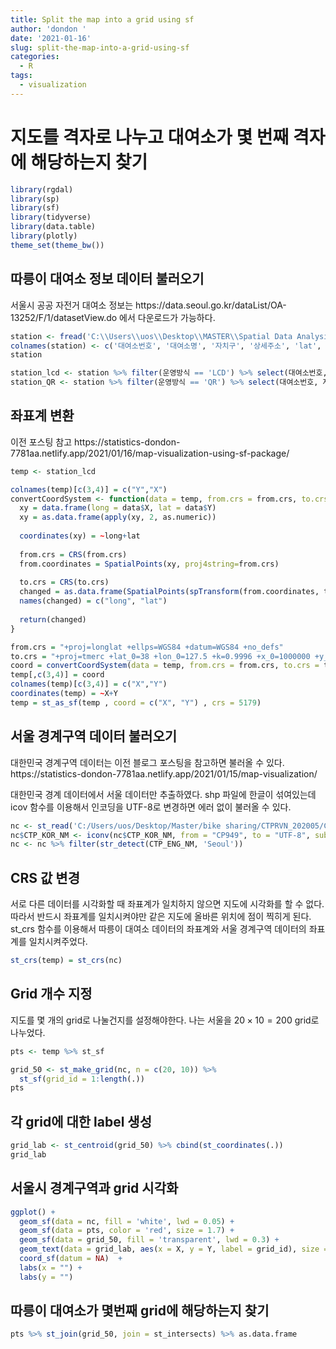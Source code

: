 ```yaml
---
title: Split the map into a grid using sf
author: 'dondon '
date: '2021-01-16'
slug: split-the-map-into-a-grid-using-sf
categories:
  - R
tags:
  - visualization
---
```


# 지도를 격자로 나누고 대여소가 몇 번째 격자에 해당하는지 찾기


```r
library(rgdal)
library(sp)
library(sf)
library(tidyverse)
library(data.table)
library(plotly)
theme_set(theme_bw())
```


## 따릉이 대여소 정보 데이터 불러오기 
서울시 공공 자전거 대여소 정보는 https://data.seoul.go.kr/dataList/OA-13252/F/1/datasetView.do 에서 다운로드가 가능하다.


```r
station <- fread('C:\\Users\\uos\\Desktop\\MASTER\\Spatial Data Analysis\\공공자전거 대여소 정보.csv')
colnames(station) <- c('대여소번호', '대여소명', '자치구', '상세주소', 'lat', 'long', '설치시기', 'LCD거치대수', 'QR거치대수', '운영방식')
station
```

```r
station_lcd <- station %>% filter(운영방식 == 'LCD') %>% select(대여소번호, 자치구, lat, long)
station_QR <- station %>% filter(운영방식 == 'QR') %>% select(대여소번호, 자치구, lat, long)
```


## 좌표계 변환  

이전 포스팅 참고 https://statistics-dondon-7781aa.netlify.app/2021/01/16/map-visualization-using-sf-package/


```r
temp <- station_lcd

colnames(temp)[c(3,4)] = c("Y","X")
convertCoordSystem <- function(data = temp, from.crs = from.crs, to.crs = to.crs){
  xy = data.frame(long = data$X, lat = data$Y)
  xy = as.data.frame(apply(xy, 2, as.numeric))
  
  coordinates(xy) = ~long+lat
  
  from.crs = CRS(from.crs)
  from.coordinates = SpatialPoints(xy, proj4string=from.crs)
  
  to.crs = CRS(to.crs)
  changed = as.data.frame(SpatialPoints(spTransform(from.coordinates, to.crs)))
  names(changed) = c("long", "lat")
  
  return(changed)
}

from.crs = "+proj=longlat +ellps=WGS84 +datum=WGS84 +no_defs"
to.crs = "+proj=tmerc +lat_0=38 +lon_0=127.5 +k=0.9996 +x_0=1000000 +y_0=2000000 +ellps=GRS80 +units=m +no_defs"
coord = convertCoordSystem(data = temp, from.crs = from.crs, to.crs = to.crs)
temp[,c(3,4)] = coord 
colnames(temp)[c(3,4)] = c("X","Y")
coordinates(temp) = ~X+Y
temp = st_as_sf(temp , coord = c("X", "Y") , crs = 5179)
```




## 서울 경계구역 데이터 불러오기 

대한민국 경계구역 데이터는 이전 블로그 포스팅을 참고하면 불러올 수 있다.  https://statistics-dondon-7781aa.netlify.app/2021/01/15/map-visualization/ \

대한민국 경계 데이터에서 서울 데이터만 추출하였다. shp 파일에 한글이 섞여있는데 icov 함수를 이용해서 인코딩을 UTF-8로 변경하면 에러 없이 불러올 수 있다. 

```r
nc <- st_read('C:/Users/uos/Desktop/Master/bike sharing/CTPRVN_202005/CTPRVN.shp') %>% st_transform()
nc$CTP_KOR_NM <- iconv(nc$CTP_KOR_NM, from = "CP949", to = "UTF-8", sub = NA, mark = TRUE, toRaw = FALSE)
nc <- nc %>% filter(str_detect(CTP_ENG_NM, 'Seoul'))
```

## CRS 값 변경 

서로 다른 데이터를 시각화할 때 좌표계가 일치하지 않으면 지도에 시각화를 할 수 없다. 따라서 반드시 좌표계를 일치시켜야만 같은 지도에 올바른 위치에 점이 찍히게 된다. st_crs 함수를 이용해서 따릉이 대여소 데이터의 좌표계와 서울 경계구역 데이터의 좌표계를 일치시켜주었다. 

```r
st_crs(temp) = st_crs(nc)

```


## Grid 개수 지정 

지도를 몇 개의 grid로 나눌건지를 설정해야한다. 나는 서울을 $20 \times 10 = 200$ grid로 나누었다. 

```r
pts <- temp %>% st_sf

grid_50 <- st_make_grid(nc, n = c(20, 10)) %>% 
  st_sf(grid_id = 1:length(.))
pts
```

## 각 grid에 대한 label 생성

```r
grid_lab <- st_centroid(grid_50) %>% cbind(st_coordinates(.))
grid_lab
```


## 서울시 경계구역과 grid 시각화 

```r
ggplot() +
  geom_sf(data = nc, fill = 'white', lwd = 0.05) +
  geom_sf(data = pts, color = 'red', size = 1.7) + 
  geom_sf(data = grid_50, fill = 'transparent', lwd = 0.3) +
  geom_text(data = grid_lab, aes(x = X, y = Y, label = grid_id), size = 2) +
  coord_sf(datum = NA)  +
  labs(x = "") +
  labs(y = "")
```


## 따릉이 대여소가 몇번째 grid에 해당하는지 찾기 

```r
pts %>% st_join(grid_50, join = st_intersects) %>% as.data.frame
```

